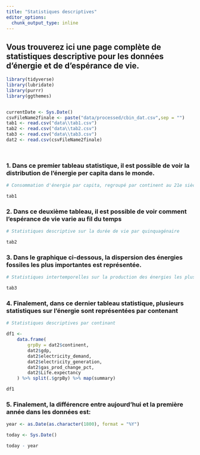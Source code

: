```yaml
---
title: "Statistiques descriptives"
editor_options: 
  chunk_output_type: inline
---
```


## **Vous trouverez ici une page complète de statistiques descriptive pour les données d'énergie et de d'espérance de vie.**

```r
library(tidyverse)
library(lubridate)
library(purrr)
library(ggthemes)


currentDate <- Sys.Date()
csvFileName2finale <- paste("data/processed/cbin_dat.csv",sep = "")
tab1 <- read.csv("data\\tab1.csv")
tab2 <- read.csv("data\\tab2.csv")
tab3 <- read.csv("data\\tab3.csv")
dat2 <- read.csv(csvFileName2finale)




```

### 1. Dans ce premier tableau statistique, il est possible de voir la distribution de l'énergie per capita dans le monde.

```r

# Consommation d'énergie par capita, regroupé par continent au 21e siècle.

tab1


```

### 2. Dans ce deuxième tableau, il est possible de voir comment l'espérance de vie varie au fil du temps

```r

# Statistiques descriptive sur la durée de vie par quinquagénaire

tab2

```

### 3. Dans le graphique ci-dessous, la dispersion des énergies fossiles les plus importantes est représentée.

```r

# Statistiques intertemporelles sur la production des énergies les plus importante

tab3 

```

### 4. Finalement, dans ce dernier tableau statistique, plusieurs statistiques sur l'énergie sont représentées par contenant

```r

# Statistiques descriptives par continant

df1 <-
    data.frame(
        grpBy = dat2$continent,
        dat2$gdp,
        dat2$electricity_demand,
        dat2$electricity_generation,
        dat2$gas_prod_change_pct,
        dat2$Life.expectancy
    ) %>% split(.$grpBy) %>% map(summary)

df1

```

### 5. Finalement, la différencre entre aujourd'hui et la première année dans les données est:
```r

year <- as.Date(as.character(1800), format = "%Y")

today <- Sys.Date()

today - year

```
